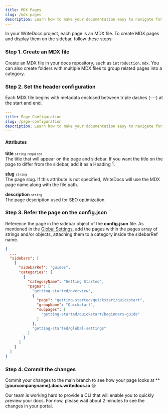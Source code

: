 ```yaml
---
title: MDX Pages
slug: /mdx-pages
description: Learn how to make your documentation easy to navigate for users and optimized for search engines.
---
```


In your WriteDocs project, each page is an MDX file. To create MDX pages and display them on the sidebar, follow these steps:

### Step 1. Create an MDX file
Create an MDX file in your docs repository, such as `introduction.mdx`. You can also create folders with multiple MDX files to group related pages into a category.


### Step 2. Set the header configuration
Each MDX file begins with metadata enclosed between triple dashes (---) at the start and end.

```yaml
---
title: Page Configuration
slug: /page-configuration
description: Learn how to make your documentation easy to navigate for users and optimized for search engines.
---
```

#### Attributes 

**title** <small className="small_tag"><code>string</code></small> <small className="required_tag"><code>required</code></small>
<br/>The title that will appear on the page and sidebar. If you want the title on the page to differ from the sidebar, add it as a Heading 1.

**slug** <small className="small_tag"><code>string</code></small>
<br/>The page slug. If this attribute is not specified, WriteDocs will use the MDX page name along with the file path.

**description** <small className="small_tag"><code>string</code></small>
<br/>The page description used for SEO optimization.

### Step 3. Refer the page on the **config.json**
Reference the page in the sidebar object of the **config.json** file. As mentioned in the [Global Settings](global-settings/#sidebar), add the pages within the pages array of strings and/or objects, attaching them to a category inside the sidebarRef name.

```json
{
  ...
  "sidebars": [ 
    {
      "sidebarRef": "guides",
      "categories": [
        {
          "categoryName": "Getting Started",
          "pages": [
            "getting-started/overview",
            { 
              "page": "getting-started/quickstart/quickstart",
              "groupName": "Quickstart",
              "subpages": [
                "getting-started/quickstart/beginners-guide"
              ]
            },
            "getting-started/global-settings"
          ]
        }
      ]
    }
  ]
}
```
### Step 4. Commit the changes 
Commit your changes to the main branch to see how your page looks at **[**yourcompanyname].docs.writedocs.io** 😃

<Callout type="info" title="Preview (coming soon)">
Our team is working hard to provide a CLI that will enable you to quickly preview your docs. For now, please wait about 2 minutes to see the changes in your portal. 
</Callout>